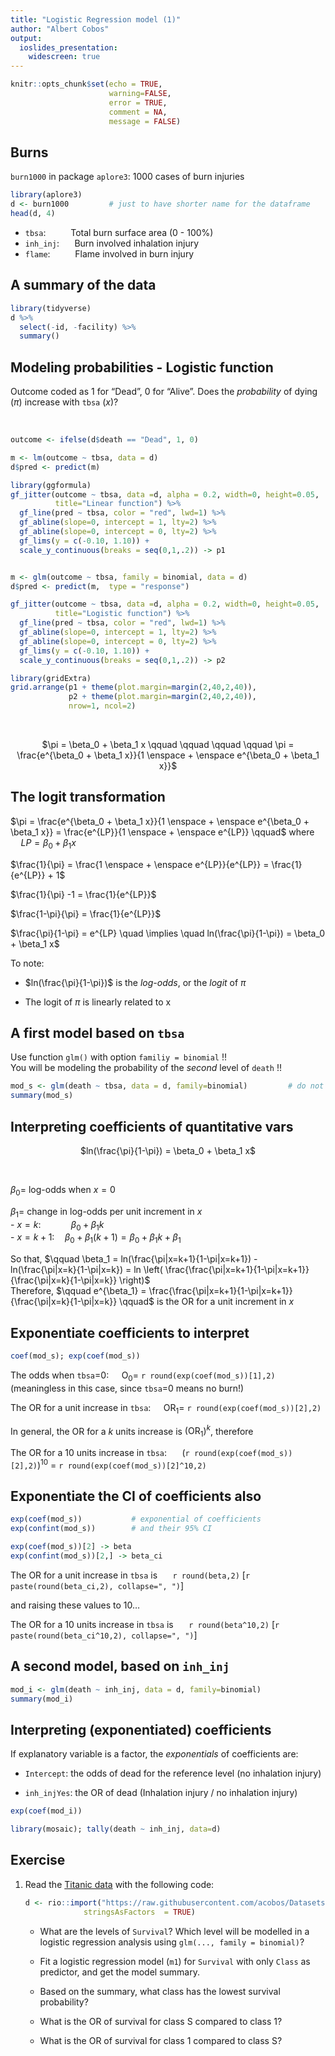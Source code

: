 ```yaml
---
title: "Logistic Regression model (1)"
author: "Albert Cobos"
output: 
  ioslides_presentation:
    widescreen: true
---
```


```r
knitr::opts_chunk$set(echo = TRUE, 
                      warning=FALSE, 
                      error = TRUE,
                      comment = NA,
                      message = FALSE)

```

## Burns

`burn1000` in package `aplore3`:  1000 cases of burn injuries

```r
library(aplore3)
d <- burn1000         # just to have shorter name for the dataframe
head(d, 4)
```

- `tbsa`: $\qquad$ Total burn surface area (0 - 100%)
- `inh_inj`: $\quad$ Burn involved inhalation injury 
- `flame`: $\qquad$ Flame involved in burn injury 


## A summary of the data

```r
library(tidyverse)
d %>% 
  select(-id, -facility) %>% 
  summary()
```


## Modeling probabilities - Logistic function {.smaller}

Outcome coded as 1 for "Dead", 0 for "Alive". Does the *probability* of dying ($\pi$) increase with `tbsa` ($x$)?

</br>

```r
outcome <- ifelse(d$death == "Dead", 1, 0)

m <- lm(outcome ~ tbsa, data = d)
d$pred <- predict(m)

library(ggformula)
gf_jitter(outcome ~ tbsa, data =d, alpha = 0.2, width=0, height=0.05,
          title="Linear function") %>%
  gf_line(pred ~ tbsa, color = "red", lwd=1) %>%
  gf_abline(slope=0, intercept = 1, lty=2) %>%
  gf_abline(slope=0, intercept = 0, lty=2) %>%
  gf_lims(y = c(-0.10, 1.10)) +
  scale_y_continuous(breaks = seq(0,1,.2)) -> p1


m <- glm(outcome ~ tbsa, family = binomial, data = d)
d$pred <- predict(m,  type = "response")

gf_jitter(outcome ~ tbsa, data =d, alpha = 0.2, width=0, height=0.05,
          title="Logistic function") %>%
  gf_line(pred ~ tbsa, color = "red", lwd=1) %>%
  gf_abline(slope=0, intercept = 1, lty=2) %>%
  gf_abline(slope=0, intercept = 0, lty=2) %>%
  gf_lims(y = c(-0.10, 1.10)) +
  scale_y_continuous(breaks = seq(0,1,.2)) -> p2

library(gridExtra)
grid.arrange(p1 + theme(plot.margin=margin(2,40,2,40)),
             p2 + theme(plot.margin=margin(2,40,2,40)),
             nrow=1, ncol=2)

```

</br> 

<center>
$\pi = \beta_0 + \beta_1 x \qquad \qquad \qquad  \qquad  \pi = \frac{e^{\beta_0 + \beta_1 x}}{1 \enspace + \enspace e^{\beta_0 + \beta_1 x}}$ 
</center>

## The logit transformation 

$\pi = \frac{e^{\beta_0 + \beta_1 x}}{1 \enspace + \enspace e^{\beta_0 + \beta_1 x}} = \frac{e^{LP}}{1 \enspace + \enspace e^{LP}} \qquad$ where $\quad LP = \beta_0 + \beta_1 x$

$\frac{1}{\pi} = \frac{1 \enspace + \enspace e^{LP}}{e^{LP}} = \frac{1}{e^{LP}} + 1$

$\frac{1}{\pi} -1 = \frac{1}{e^{LP}}$

$\frac{1-\pi}{\pi} = \frac{1}{e^{LP}}$

$\frac{\pi}{1-\pi} = e^{LP} \quad \implies \quad ln(\frac{\pi}{1-\pi}) = \beta_0 + \beta_1 x$

To note:

- $ln(\frac{\pi}{1-\pi})$ is the *log-odds*, or the *logit* of $\pi$

- The logit of $\pi$ is linearly related to x

## A first model based on `tbsa` {.smaller}

Use function `glm()` with option `familiy = binomial` !!  
You will be modeling the probability of the *second* level of `death` !!

```r
mod_s <- glm(death ~ tbsa, data = d, family=binomial)         # do not forget!  family=binomial
summary(mod_s)

```

## Interpreting coefficients of quantitative vars

<center>
$ln(\frac{\pi}{1-\pi}) = \beta_0 + \beta_1 x$  
</center>
</br>

$\beta_0 =$ log-odds when $x=0$  

$\beta_1 =$ change in log-odds per unit increment in $x$  
- $x=k: \quad \qquad \beta_0 + \beta_1 k$  
- $x=k+1: \quad \beta_0 + \beta_1 (k+1) = \beta_0 + \beta_1 k + \beta_1$  

So that,   $\qquad \beta_1 = ln(\frac{\pi|x=k+1}{1-\pi|x=k+1}) - ln(\frac{\pi|x=k}{1-\pi|x=k}) = ln \left( \frac{\frac{\pi|x=k+1}{1-\pi|x=k+1}}{\frac{\pi|x=k}{1-\pi|x=k}} \right)$  
Therefore, $\qquad e^{\beta_1} = \frac{\frac{\pi|x=k+1}{1-\pi|x=k+1}}{\frac{\pi|x=k}{1-\pi|x=k}} \qquad$ is the OR for a unit increment in $x$

## Exponentiate coefficients to interpret

```r
coef(mod_s); exp(coef(mod_s)) 
```

The odds when `tbsa`=0:   $\quad \text{O}_0 =$ `r round(exp(coef(mod_s))[1],2)`  
(meaningless in this case, since `tbsa`=0 means no burn!)

The OR for a unit increase in `tbsa`:  $\quad \text{OR}_1 =$ `r round(exp(coef(mod_s))[2],2)` 

In general, the OR for a $k$ units increase is $(\text{OR}_1)^k$, therefore 

The OR for a 10 units increase in `tbsa`: $\quad$ (`r round(exp(coef(mod_s))[2],2)`)$^{10}$ = `r round(exp(coef(mod_s))[2]^10,2)`

## Exponentiate the CI of coefficients also

```r
exp(coef(mod_s))           # exponential of coefficients
exp(confint(mod_s))        # and their 95% CI
```

```r
exp(coef(mod_s))[2] -> beta
exp(confint(mod_s))[2,] -> beta_ci
```

The OR for a unit increase in `tbsa` is $\quad$ `r round(beta,2)`  [`r  paste(round(beta_ci,2), collapse=", ")`]

and raising these values to 10...

The OR for a 10 units increase in `tbsa` is $\quad$ `r round(beta^10,2)`  [`r paste(round(beta_ci^10,2), collapse=", ")`]

## A second model, based on `inh_inj` {.smaller}

```r
mod_i <- glm(death ~ inh_inj, data = d, family=binomial)  
summary(mod_i)
```

## Interpreting (exponentiated) coefficients

If explanatory variable is a factor, the *exponentials* of coefficients are:

- `Intercept`: the odds of dead for the reference level (no inhalation injury)

- `inh_injYes`: the OR of dead (Inhalation injury / no inhalation injury)

```r
exp(coef(mod_i))

library(mosaic); tally(death ~ inh_inj, data=d)

```

## Exercise

1. Read the [Titanic data](https://raw.githubusercontent.com/acobos/Datasets/master/Mysterious_event.txt) with the following code:

    ```r
    d <- rio::import("https://raw.githubusercontent.com/acobos/Datasets/master/Mysterious_event.txt",
                 stringsAsFactors  = TRUE)
    ```

    + What are the levels of `Survival`? Which level will be modelled in a logistic regression analysis using `glm(..., family = binomial)`?
    
    + Fit a logistic regression model (`m1`) for `Survival` with only `Class` as predictor, and get the model summary.
    
    + Based on the summary, what class has the lowest survival probability?
    
    + What is the OR of survival for class S compared to class 1?

    + What is the OR of survival for class 1 compared to class S?  

